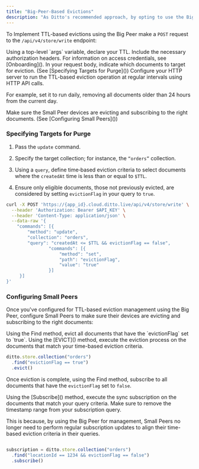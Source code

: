 ```yaml
---
title: "Big-Peer-Based Evictions"
description: "As Ditto's recommended approach, by opting to use the Big Peer to manage TTL-based evictions not only do you ensure that locally stored documents sync with the Big Peer before eviction, but you also streamline the eviction process by reducing the frequency of needing to perform subscription updates on Small Peers to align with the latest TTL queries."
---
```


To Implement TTL-based evictions using the Big Peer make a `POST` request to the `/api/v4/store/write` endpoint:

<Steps>
  <Step>
  Using a top-level `args` variable, declare your TTL.
  </Step>
  <Step>
  Include the necessary authorization headers. For information on access credentials, see [Onboarding]().
  </Step>
  <Step>
  In your request body, indicate which documents to target for eviction. (See [Specifying Targets for Purge]())
  </Step>
  <Step>
Configure your HTTP server to run the TTL-based eviction operation at regular intervals using HTTP API calls.

For example, set it to run daily, removing all documents older than 24 hours from the current day.

  </Step>
  <Step>
Make sure the Small Peer devices are evicting and subscribing to the right documents. (See [Configuring Small Peers]())
  </Step>
</Steps>

### Specifying Targets for Purge

1. Pass the `update` command.

2. Specify the target collection; for instance, the `“orders”` collection.

3. Using a `query`,  define time‑based eviction criteria to select documents where the `createdAt` time is less than or equal to `$TTL`.

4. Ensure only eligible documents, those not previously evicted, are considered by setting `evictionFlag` in your query to `true`.

```bash cURL
curl -X POST 'https://{app_id}.cloud.ditto.live/api/v4/store/write' \
  --header 'Authorization: Bearer $API_KEY' \
  --header 'Content-Type: application/json' \
  --data-raw '{
    "commands": [{
        "method": "update",
        "collection": "orders",
        "query": "createdAt <= $TTL && evictionFlag == false",
				"commands": [{
					"method": "set",
					"path": "evictionFlag",
					"value": "true"
				}]
     }]
}'
```


### Configuring Small Peers

Once you've configured for TTL-based eviction management using the Big Peer, configure Small Peers to make sure their devices are evicting and subscribing to the right documents:

<Steps>
  <Step>
Using the Find method, evict all documents that have the `evictionFlag` set to `true`.
  </Step>
  <Step>
Using the [EVICT]() method, execute the eviction process on the documents that match your time-based eviction criteria.

```javascript pseudocode
ditto.store.collection("orders")
  .find("evictionFlag == true")
  .evict()
```
  </Step>
  <Step>


Once eviction is complete, using the Find method, subscribe to all documents that have the `evictionFlag` set to `false`.

  </Step>
  <Step>
Using the [Subscribe]() method, execute the sync subscription on the documents that match your query criteria.


<Info>
  Make sure to remove the timestamp range from your subscription query.
</Info>

This is because, by using the Big Peer for management, Small Peers no longer need to perform regular subscription updates to align their time-based eviction criteria in their queries.

```javascript pseudocode

subscription = ditto.store.collection("orders")
  .find("locationId == 1234 && evictionFlag == false")
  .subscribe()
```
  </Step>

</Steps>
